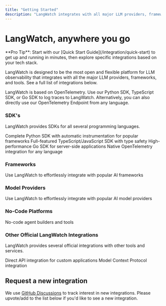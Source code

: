 ```yaml
---
title: "Getting Started"
description: "LangWatch integrates with all major LLM providers, frameworks, and tools. See our complete list of integrations below."
---
```


# LangWatch, anywhere you go

<Tip>
**Pro Tip**: Start with our [Quick Start Guide](/integration/quick-start) to get up and running in minutes, then explore specific integrations based on your tech stack.
</Tip>

LangWatch is designed to be the most open and flexible platform for LLM observability that integrates with all the major LLM providers, frameworks, and tools. See a full list of integrations below.

LangWatch is based on OpenTelemetry. Use our Python SDK, TypeScript SDK, or Go SDK to log traces to LangWatch. Alternatively, you can also directly use our OpenTelemetry Endpoint from any language.

### SDK's

LangWatch provides SDKs for all several programming languages.

<CardGroup cols={2}>
<Card title="Python SDK" icon="python" href="/integration/python/guide" arrow>
  Complete Python SDK with automatic instrumentation for popular frameworks
</Card>

<Card title="TypeScript SDK" icon="square-js" href="/integration/typescript/guide" arrow>
  Full-featured TypeScript/JavaScript SDK with type safety
</Card>

<Card title="Go SDK" icon="golang" href="/integration/go/guide" arrow>
  High-performance Go SDK for server-side applications
</Card>

<Card title="OpenTelemetry" icon="telescope" href="/integration/opentelemetry/guide" arrow>
  Native OpenTelemetry integration for any language
</Card>
</CardGroup>

### Frameworks

Use LangWatch to effortlessly integrate with popular AI frameworks

<CardGroup cols={3}>
<Card title="LangChain" icon="/images/logos/langchain.svg" href="/integration/python/integrations/langchain" horizontal arrow />
<Card title="LangGraph" icon="/images/logos/langchain.svg" href="/integration/python/integrations/langgraph" horizontal arrow />
<Card title="Agno" icon="/images/logos/agno.png" href="/integration/python/integrations/agno" horizontal arrow />
<Card title="DSPy" icon="/images/logos/dspy.webp" href="/integration/python/integrations/dspy" horizontal arrow />
<Card title="LlamaIndex" icon="/images/logos/llamaindex.png" href="/integration/python/integrations/llamaindex" horizontal arrow />
<Card title="Haystack" icon="/images/logos/haystack.png" href="/integration/python/integrations/haystack" horizontal arrow />
<Card title="CrewAI" icon="/images/logos/crewai.svg" href="/integration/python/integrations/crew-ai" horizontal arrow />
<Card title="AutoGen" icon="/images/logos/ag.svg" href="/integration/python/integrations/autogen" horizontal arrow />
<Card title="Semantic Kernel" icon="/images/logos/semantic-kernel.png" href="/integration/python/integrations/semantic-kernel" horizontal arrow />
<Card title="Pydantic AI" icon="/images/logos/pydanticai.svg" href="/integration/python/integrations/pydantic-ai" horizontal arrow />
<Card title="Strand Agents" icon="/images/logos/strand-agents.svg" href="/integration/python/integrations/strand-agents" horizontal arrow />
<Card title="Lite LLM" icon="/images/logos/litellm.avif" href="/integration/python/integrations/lite-llm" horizontal arrow />
<Card title="OpenAI Agents" icon="/images/logos/openai.svg" href="/integration/python/integrations/open-ai-agents" horizontal arrow />
<Card title="PromptFlow" icon="/images/logos/promptflow.svg" href="/integration/python/integrations/promptflow" horizontal arrow />
<Card title="Google ADK" icon="/images/logos/google.svg" href="/integration/python/integrations/google-ai" horizontal arrow />
</CardGroup>

### Model Providers

Use LangWatch to effortlessly integrate with popular AI model providers

<CardGroup cols={3}>
<Card title="OpenAI" icon="/images/logos/openai.svg" href="/integration/python/integrations/open-ai" horizontal arrow />
<Card title="Anthropic Claude" icon="/images/logos/anthropic.svg" href="/integration/python/integrations/anthropic" horizontal arrow />
<Card title="Gemini" icon="/images/logos/google.svg" href="/integration/go/integrations/google-gemini" horizontal arrow />
<Card title="Azure AI" icon="/images/logos/azure.svg" href="/integration/python/integrations/azure-ai" horizontal arrow />
<Card title="AWS Bedrock" icon="/images/logos/aws.svg" href="/integration/python/integrations/aws-bedrock" horizontal arrow />
<Card title="Groq" icon="/images/logos/groq.svg" href="/integration/go/integrations/groq" horizontal arrow />
<Card title="Ollama" icon="/images/logos/ollama.png" href="/integration/go/integrations/ollama" horizontal arrow />
<Card title="OpenRouter" icon="/images/logos/openrouter.svg" href="/integration/go/integrations/openrouter" horizontal arrow />
<Card title="Vertex AI" icon="/images/logos/google.svg" href="/integration/python/integrations/vertex-ai" horizontal arrow />
</CardGroup>

### No-Code Platforms

No-code agent builders and tools

<CardGroup cols={3}>
<Card title="n8n" icon="/images/logos/n8n.svg" href="/integration/n8n" horizontal arrow />
<Card title="Flowise" icon="/images/logos/flowise.svg" href="/integration/flowise" horizontal arrow />
<Card title="Langflow" icon="/images/logos/langflow.svg" href="/integration/langflow" horizontal arrow />
</CardGroup>

### Other Official LangWatch Integrations

LangWatch provides several official integrations with other tools and services.

<CardGroup cols={2}>
<Card title="REST API" icon="globe" href="/integration/rest-api" horizontal arrow>
  Direct API integration for custom applications
</Card>

<Card title="MCP" icon="brain-circuit" href="/integration/mcp" horizontal arrow>
  Model Context Protocol integration
</Card>
</CardGroup>

## Request a new integration

We use [GitHub Discussions](https://github.com/orgs/langwatch/discussions/new?category=integration-request) to track interest in new integrations. Please upvote/add to the list below if you'd like to see a new integration.
